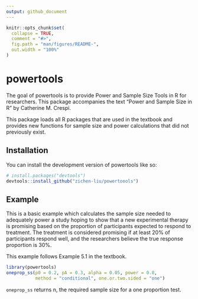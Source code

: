 ```yaml
---
output: github_document
---
```


<!-- README.md is generated from README.Rmd. Please edit that file -->

```r
knitr::opts_chunk$set(
  collapse = TRUE,
  comment = "#>",
  fig.path = "man/figures/README-",
  out.width = "100%"
)
```

# powertools

<!-- badges: start -->
<!-- badges: end -->

The goal of powertools is to provide Power and Sample Size Tools in R for researchers. This package accompanies the text "Power and Sample Size in R" by Catherine M. Crespi. 

This package loads all R packages that are used in the textbook and provides new functions for sample size and power calculations that did not previously exist.

## Installation

You can install the development version of powertools like so:

``` r
# install.packages("devtools")
devtools::install_github("zichen-liu/powertoools")
```

## Example

This is a basic example which calculates the sample size needed to adequately power a study hoping to show that a new experimental therapy is promising based on the proportion of participants expected to respond to treatment. The treatment is considered promising if at least 20% of participants respond well, and the researchers believe the true response proportion is 30%. 

This example follows Example 5.1 in the textbook. 

```r
library(powertools)
oneprop_ss(p0 = 0.2, pA = 0.3, alpha = 0.05, power = 0.8,
           method = "conditional", one.or.two.sided = "one")
```

`oneprop_ss` returns n, the required sample size for a one proportion test. 
